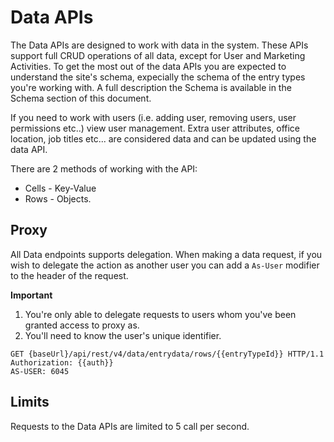 # Data APIs

The Data APIs are designed to work with data in the system. These APIs support full CRUD operations of all data, except for User and Marketing Activities. To get the most out of the data APIs you are expected to understand the site's schema, expecially the schema of the entry types you're working with. A full description the Schema is available in the Schema section of this document.

If you need to work with users (i.e. adding user, removing users, user permissions etc..) view user management. Extra user attributes, office location, job titles etc... are considered data and can be updated using the data API.

There are 2 methods of working with the API:
* Cells - Key-Value
* Rows - Objects.

## Proxy

All Data endpoints supports delegation. When making a data request, if you wish to delegate the action as another user you can add a `As-User` modifier to the header of the request.

**Important**

1. You're only able to delegate requests to users whom you've been granted access to proxy as.
2. You'll need to know the user's unique identifier.

```
GET {baseUrl}/api/rest/v4/data/entrydata/rows/{{entryTypeId}} HTTP/1.1
Authorization: {{auth}}
AS-USER: 6045
```

## Limits

Requests to the Data APIs are limited to 5 call per second.
